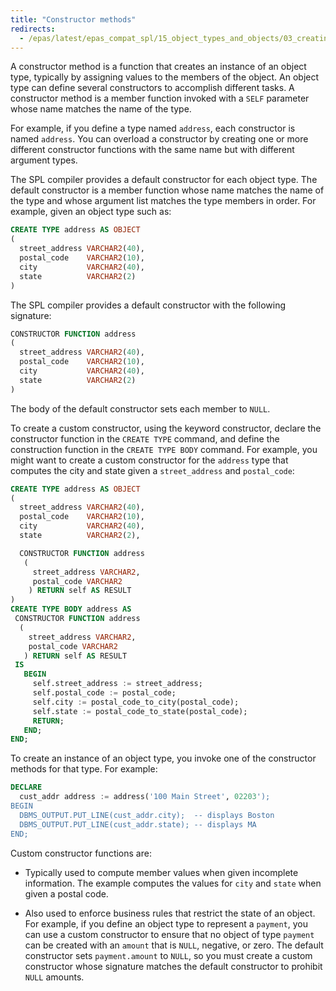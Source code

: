```yaml
---
title: "Constructor methods"
redirects:
  - /epas/latest/epas_compat_spl/15_object_types_and_objects/03_creating_object_types/03_constructor_methods/ #generated for docs/epas/reorg-role-use-case-mode
---
```


<div id="constructor_methods" class="registered_link"></div>

A constructor method is a function that creates an instance of an object type, typically by assigning values to the members of the object. An object type can define several constructors to accomplish different tasks. A constructor method is a member function invoked with a `SELF` parameter whose name matches the name of the type.

For example, if you define a type named `address`, each constructor is named `address`. You can overload a constructor by creating one or more different constructor functions with the same name but with different argument types.

The SPL compiler provides a default constructor for each object type. The default constructor is a member function whose name matches the name of the type and whose argument list matches the type members in order. For example, given an object type such as:

```sql
CREATE TYPE address AS OBJECT
(
  street_address VARCHAR2(40),
  postal_code    VARCHAR2(10),
  city           VARCHAR2(40),
  state          VARCHAR2(2)
)
```

The SPL compiler provides a default constructor with the following signature:

```sql
CONSTRUCTOR FUNCTION address
(
  street_address VARCHAR2(40),
  postal_code    VARCHAR2(10),
  city           VARCHAR2(40),
  state          VARCHAR2(2)
)
```

The body of the default constructor sets each member to `NULL`.

To create a custom constructor, using the keyword constructor, declare the constructor function in the `CREATE TYPE` command, and define the construction function in the `CREATE TYPE BODY` command. For example, you might want to create a custom constructor for the `address` type that computes the city and state given a `street_address` and `postal_code`:

```sql
CREATE TYPE address AS OBJECT
(
  street_address VARCHAR2(40),
  postal_code    VARCHAR2(10),
  city           VARCHAR2(40),
  state          VARCHAR2(2),

  CONSTRUCTOR FUNCTION address
   (
     street_address VARCHAR2,
     postal_code VARCHAR2
    ) RETURN self AS RESULT
)
CREATE TYPE BODY address AS
 CONSTRUCTOR FUNCTION address
  (
    street_address VARCHAR2,
    postal_code VARCHAR2
   ) RETURN self AS RESULT
 IS
   BEGIN
     self.street_address := street_address;
     self.postal_code := postal_code;
     self.city := postal_code_to_city(postal_code);
     self.state := postal_code_to_state(postal_code);
     RETURN;
   END;
END;
```

To create an instance of an object type, you invoke one of the constructor methods for that type. For example:

```sql
DECLARE
  cust_addr address := address('100 Main Street', 02203');
BEGIN
  DBMS_OUTPUT.PUT_LINE(cust_addr.city);  -- displays Boston
  DBMS_OUTPUT.PUT_LINE(cust_addr.state); -- displays MA
END;
```

Custom constructor functions are:

- Typically used to compute member values when given incomplete information. The example computes the values for `city` and `state` when given a postal code.

- Also used to enforce business rules that restrict the state of an object. For example, if you define an object type to represent a `payment`, you can use a custom constructor to ensure that no object of type `payment` can be created with an `amount` that is `NULL`, negative, or zero. The default constructor sets `payment.amount` to `NULL`, so you must create a custom constructor whose signature matches the default constructor to prohibit `NULL` amounts.
